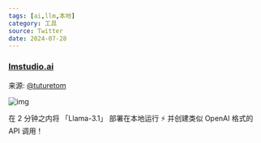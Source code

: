 ```yaml
---
tags: [ai,llm,本地]
category: 工具
source: Twitter
date: 2024-07-28
---
```


### [lmstudio.ai](https://lmstudio.ai/)

来源: [@tuturetom](https://x.com/tuturetom/status/1816105404562338082)

![img](/sections/013.png)

在 2 分钟之内将 「Llama-3.1」 部署在本地运行 ⚡️ 并创建类似 OpenAI 格式的 API 调用！
